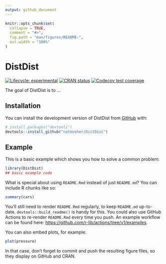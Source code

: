```yaml
---
output: github_document
---
```


<!-- README.md is generated from README.Rmd. Please edit that file -->

```r
knitr::opts_chunk$set(
  collapse = TRUE,
  comment = "#>",
  fig.path = "man/figures/README-",
  out.width = "100%"
)
```

# DistDist


<!-- badges: start -->
[![Lifecycle: experimental](https://img.shields.io/badge/lifecycle-experimental-orange.svg)](https://lifecycle.r-lib.org/articles/stages.html#experimental)
[![CRAN status](https://www.r-pkg.org/badges/version/DistDist)](https://CRAN.R-project.org/package=DistDist)
[![Codecov test coverage](https://codecov.io/gh/nateosher/DistDist/branch/master/graph/badge.svg)](https://app.codecov.io/gh/nateosher/DistDist?branch=master)
<!-- badges: end -->

The goal of DistDist is to ...

## Installation

You can install the development version of DistDist from [GitHub](https://github.com/) with:

``` r
# install.packages("devtools")
devtools::install_github("nateosher/DistDist")
```

## Example

This is a basic example which shows you how to solve a common problem:

```r
library(DistDist)
## basic example code
```

What is special about using `README.Rmd` instead of just `README.md`? You can include R chunks like so:

```r
summary(cars)
```

You'll still need to render `README.Rmd` regularly, to keep `README.md` up-to-date. `devtools::build_readme()` is handy for this. You could also use GitHub Actions to re-render `README.Rmd` every time you push. An example workflow can be found here: <https://github.com/r-lib/actions/tree/v1/examples>.

You can also embed plots, for example:

```r
plot(pressure)
```

In that case, don't forget to commit and push the resulting figure files, so they display on GitHub and CRAN.
